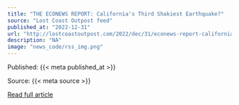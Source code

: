 ```yaml
---
title: "THE ECONEWS REPORT: California's Third Shakiest Earthquake?"
source: "Lost Coast Outpost feed"
published_at: "2022-12-31"
url: "http://lostcoastoutpost.com/2022/dec/31/econews-report-californias-third-shakiest-earthqua/"
description: "NA"
image: "news_code/rss_img.png"
---
```



  Published: {{< meta published_at >}}
  

  Source: {{< meta source >}}
  

  [Read full article]({{< meta url >}})
  

